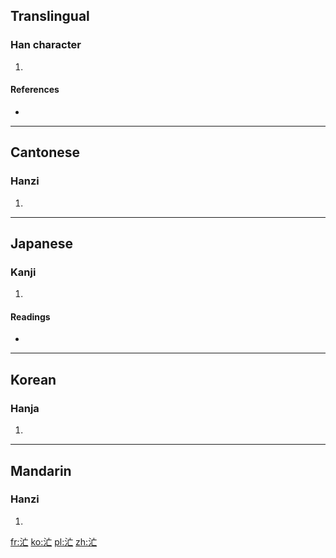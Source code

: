 ==Translingual==

===Han character===
{{Han char|rn=85|rad=水|as=03|sn=6|four=3011<sub>0</sub>|canj=水卜女 (EYV)}}

# {{defn|Han|sort=水03}}

====References====
* {{Han ref|kx=0605.060|dkj=17125|dj=0998.140|hdz=31554.050|uh=6C52|ud=27730|bh=C9F9|bd=51705}}

----

==Cantonese==

===Hanzi===
{{yue-hanzi|jyut=|y=mong4}}

# {{defn|Cantonese|sort=水03}}

----

==Japanese==

===Kanji===
{{ja-kanji|grade=|rs=水03}}

# {{defn|Japanese|sort=水03}}

====Readings====
* {{ja-readings|on=[[ぼう]] (bō), [[もう]] (mō)|kun=[[あわただしい]] (awatadashii)}}

----

==Korean==

===Hanja===
{{ko-hanja|hangeul=망|eumhun=|rv=mang|mr=mang|y=mang}}

# {{defn|Korean|sort=水03}}

----

==Mandarin==

===Hanzi===
{{cmn-hanzi|pin=[[máng]] ([[mang2]])|wg=mang<sup>2</sup>}}

# {{defn|Mandarin|sort=水03}}

[[fr:汒]]
[[ko:汒]]
[[pl:汒]]
[[zh:汒]]